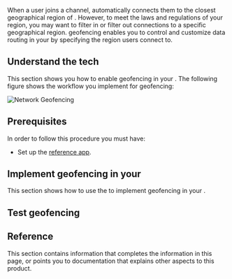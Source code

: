 



When a user joins a channel, <Vpd k="SDK" /> automatically connects them to the closest geographical region of <Vg k="AGORA_BACKEND" />. However, to meet the laws and regulations of your region, you may want to filter in or filter out connections to a specific geographical region. <Vg k="COMPANY" /> geofencing enables you to control and customize data routing in your <Vpl k="CLIENT" /> by specifying the <Vg k="AGORA_BACKEND" /> region users connect to.

## Understand the tech

This section shows you how to enable geofencing in your <Vpl k="CLIENT" />. The following figure shows the workflow you implement for geofencing:

![Network Geofencing](/images/common/geofencing.png)

## Prerequisites

In order to follow this procedure you must have:

- Set up the [<Vg k="MESS_SDK"/> reference app](/en/signaling/get-started/get-started-sdk#project-setup).


## Implement geofencing in your <Vpl k="CLIENT" />

This section shows how to use the <Vpd k="SDK" /> to implement geofencing in your <Vpl k="CLIENT" />.

<Implement/>

## Test geofencing

<ProjectTest/>

## Reference

This section contains information that completes the information in this page, or points you to documentation that explains other aspects to this product.

<Reference PRODUCT="Signaling" CLIENT="app" PATH="signaling" />
